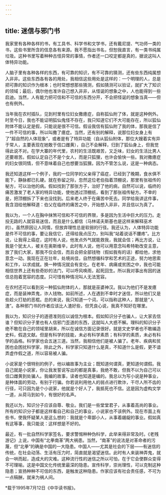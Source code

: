 ```yaml
---
---
---
```

title: 迷信与邪门书
---

我家里有各种各样的书，有工具书、科学书和文学书，还有戴尼提、气功师一类的书，这些书里所含的信息各有来源。我不愿指出书名，但恕我直言，有一类书纯属垃圾。这种书里写着种种古怪异常的事情，作者还一口咬定都是真的，据说这叫人体特异功能。

人脑子里有各种各样的东西，有可靠的知识，有不可靠的猜测，还有些东西纯属想入非非。这些东西各有各的用处，我相信这些用处是这样的：一个明理的人，总是把可靠的知识作为根本；也时常想想那些猜测，假如猜测可以验证，就扩大了知识的领域；最后，偶尔他也准许自己想入非非，从怪诞的想象之中，人也能得到一些启迪。当然，人有能力把可信和不可信的东西分开，不会把怪诞的想象当真——但也有例外。

当年我在农村插队，见到村里有位妇女撒癔症，自称狐仙附了体，就是这种例外。时至今日，我也不能证明狐仙鬼怪不存在，我只知道它们不大可能存在，所以狐仙附体不能认定是假，只能说是很不可信。假设我信有狐仙附了我的体，那我是信了一件不可信的事，所以叫撒了癔症。当然，还有别的解释，说那位妇女身上有了“超自然的人体现象”，或者是有了特异功能（自从狐仙附体，那位大嫂着实有异于常人，主要表现在她敢于信口雌黄），自己不会解释，归到了狐仙身上，但我觉得此说不对。在学大寨的年代里，农村的生活既艰苦，又乏味，妇女的生活比男人还要艰苦。假如认定自己不是个女人，而是只狐狸，也许会愉快一些。我对撒癔症的妇女很同情，但不意味着自己也想要当狐狸。因为不管怎么说，这是一种病态。

我还知道这样一个例子，我的一位同学的父亲得了癌症，已经到了晚期，食水俱不能下，静脉都已扎硬。就在弥留之际，忽然这位老伯指着顶棚说，那里有张祖传的秘方，可以治他的病。假如找到了那张方子，治好了他的病，自然可以说，临终的痛苦激发了老人家的特异功能，使他透过顶棚纸，看到了那张祖传秘方。不幸的是，把顶棚拆了下来也没找到。后来老人终于在痛苦中死去。同学给我讲这件事，我含泪给他解释道：伯父在临终的痛苦之中，开始想入非非，并且信以为真了。

我以为，一个人在胸中抹煞可信和不可信的界限，多是因为生活中巨大的压力。走投无路的人就容易迷信，而且是什么都信（马林诺夫斯基也是这样来解释巫术的）。虽然原因让人同情，但放弃理性总是软弱的行径。我还认为，人体特异功能是件不可信的事，要让我信它，还得给我点压力，别叫我“站着说话不腰疼”。比方说，让我得上癌症，这时有人说，他发点外气就能救我，我就会信；再比方说，让我是个犹太人，被关在奥斯维辛，此时有人说，他可以用意念叫希特勒改变主意，放了我们大家，那我不仅会信，而且会把全部钱物（假如我有的话）都给他，求他意念一动。我现在正在壮年，处境尚佳，自然想循科学和艺术的正途，努力地思索和工作，以求成就。换一种情况就会有变化。在老年、病痛或贫困之中，我也可能相信世界上还有些奇妙的法门，可以呼风唤雨，起死回生。所以我对事出有因的迷信总抱着宽容的态度。只可惜有种情况叫人无法宽容。

在农村还可以看到另一种狐仙附体的人，那就是巫婆神汉。我以为他们不是发癔症，而是装神弄鬼，诈人钱物。如前所述，人在遇到不幸时才迷信，所以他们又是些趁火打劫的恶棍。总的来说，我只知道一个词，可以指称这种人，那就是“人渣”。各种邪门书的作者应该比人渣好些，但凭良心说，我真不知好在哪里。

我以为，知识分子的道德准则应以诚信为根本。假如知识分子也骗人，让大家去信谁？但知识分子里也有人信邪门歪道的东西，这就叫人大惑不解。理科的知识分子绝不敢在自己的领域里胡来，所以在诚信方面记录很好。就是文史学者也不敢编造史料，假造文献。但是有科学的技能，未必有科学素质；有科学的素质，未必有科学的品格。科学家也会五迷三道。当然，我相信他们是被人骗了。老年、疾病和贫困也会困扰科学家，除此之外，科学家只知道什么是真，不知道什么是假，更不谙弄虚作假之道，所以容易被人骗。

小说家是个很特别的例子，他以编故事为主业；既知道何谓真，更知道何谓假。我自己就是小说家，你让我发誓说写出的都是真事，我绝不敢，但我不以为自己可以信口雌黄到处骗人。我编的故事，读者也知道是编的。我总以为写小说是种事业，是种体面的劳动，有别于行骗。你若说利用他人的弱点进行欺诈，干尽人所不齿的行径，可只因为是个小说家，他就是个好人了，我抵死也不信。这是因为虚构文学一道，从荷马到如今，有很好的名声。

我还以为，知识分子应该自尊、敬业。我们是一些堂堂君子，从事着高尚的事业。所有的知识分子都是这样看自己和自己的事业，小说家也不该例外。现在市面上有些书，使我怀疑某人是这么想的：我就是个卑鄙小人，从事着龌龊的事业。假如真有这等事，我只能说：这样想是不好的。

最近，有一批自然科学家签名，要求警惕种种伪科学，此举来得非常及时。《老残游记》上说，中国有“北拳南革”两大祸患。当然，“南革”的说法是对革命者的污蔑，但“北拳”的确是中国的一大隐患。中国人——尤其是社会的下层——有迷信的传统，在社会动荡、生活有压力时，简直就是渴望迷信。此时有人来装神弄鬼，就会一哄而起，造成大的灾难。这种流行性的迷信之所以可怕，在于它会使群众变得不可理喻。这是中国文化传统里最深的隐患。宣传科学，崇尚理性，可以克制这种隐患；宣扬种种不可信的东西，是触发这种隐患。作家应该有社会责任感，不可为一点稿酬，就来为祸人间。

*载于1995年7月12日《中华读书报》。